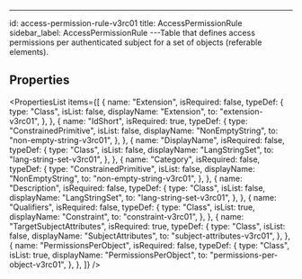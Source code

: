 ---

id: access-permission-rule-v3rc01
title: AccessPermissionRule
sidebar_label: AccessPermissionRule
---Table that defines access permissions per authenticated subject for a set of objects
(referable elements).


## Properties

<PropertiesList
  items={[
    {
      name: "Extension",
      isRequired: false,
      typeDef: {
        type: "Class",
        isList: false,
        displayName: "Extension",
        to: "extension-v3rc01",
      },
    },
    {
      name: "IdShort",
      isRequired: true,
      typeDef: {
        type: "ConstrainedPrimitive",
        isList: false,
        displayName: "NonEmptyString",
        to: "non-empty-string-v3rc01",
      },
    },
    {
      name: "DisplayName",
      isRequired: false,
      typeDef: {
        type: "Class",
        isList: false,
        displayName: "LangStringSet",
        to: "lang-string-set-v3rc01",
      },
    },
    {
      name: "Category",
      isRequired: false,
      typeDef: {
        type: "ConstrainedPrimitive",
        isList: false,
        displayName: "NonEmptyString",
        to: "non-empty-string-v3rc01",
      },
    },
    {
      name: "Description",
      isRequired: false,
      typeDef: {
        type: "Class",
        isList: false,
        displayName: "LangStringSet",
        to: "lang-string-set-v3rc01",
      },
    },
    {
      name: "Qualifiers",
      isRequired: false,
      typeDef: {
        type: "Class",
        isList: true,
        displayName: "Constraint",
        to: "constraint-v3rc01",
      },
    },
    {
      name: "TargetSubjectAttributes",
      isRequired: true,
      typeDef: {
        type: "Class",
        isList: false,
        displayName: "SubjectAttributes",
        to: "subject-attributes-v3rc01",
      },
    },
    {
      name: "PermissionsPerObject",
      isRequired: false,
      typeDef: {
        type: "Class",
        isList: true,
        displayName: "PermissionsPerObject",
        to: "permissions-per-object-v3rc01",
      },
    },
  ]}
/>
